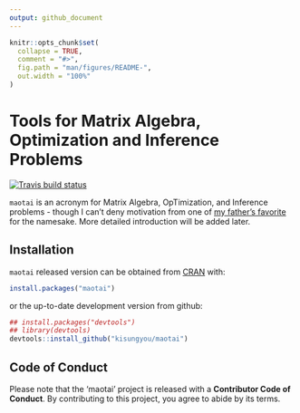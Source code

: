 ```yaml
---
output: github_document
---
```


<!-- README.md is generated from README.Rmd. Please edit that file -->

```r
knitr::opts_chunk$set(
  collapse = TRUE,
  comment = "#>",
  fig.path = "man/figures/README-",
  out.width = "100%"
)
```
# Tools for Matrix Algebra, Optimization and Inference Problems

[![Travis build status](https://travis-ci.org/kyoustat/maotai.svg?branch=master)](https://travis-ci.org/kyoustat/maotai)

`maotai` is an acronym for Matrix Algebra, OpTimization, and Inference problems - though I can't deny motivation from one of [my father's favorite](https://en.wikipedia.org/wiki/Maotai) for the namesake. More detailed introduction will be added later.

## Installation

`maotai` released version can be obtained from [CRAN](https://CRAN.R-project.org/package=maotai) with:
```r
install.packages("maotai")
```
or the up-to-date development version from github:
```r
## install.packages("devtools")
## library(devtools)
devtools::install_github("kisungyou/maotai")
```

## Code of Conduct
Please note that the 'maotai' project is released with a **Contributor Code of Conduct**. By contributing to this project, you agree to abide by its terms.
